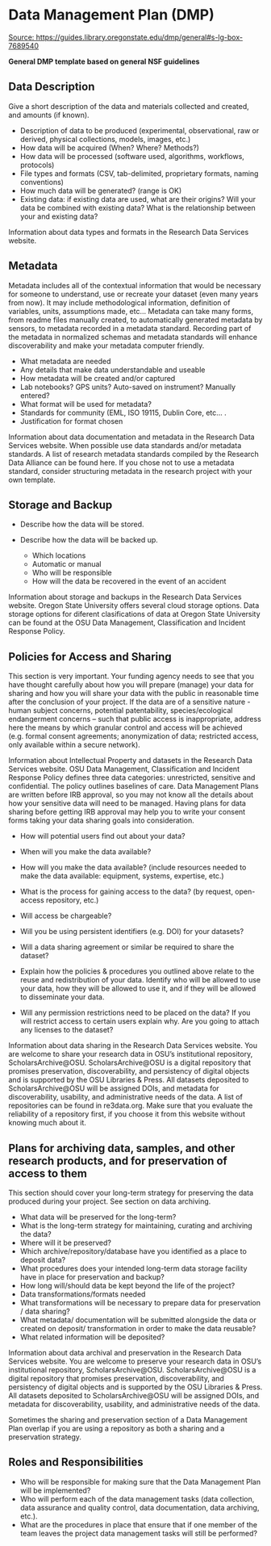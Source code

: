 
# Data Management Plan (DMP)


[Source: https://guides.library.oregonstate.edu/dmp/general#s-lg-box-7689540](https://guides.library.oregonstate.edu/dmp/general#s-lg-box-7689540)

__General DMP template based on general NSF guidelines__  


## Data Description 
Give a short description of the data and materials collected and created, and amounts (if known).

* Description of data to be produced (experimental, observational, raw or derived, physical collections, models, images, etc.)
* How data will be acquired (When? Where? Methods?)
* How data will be processed (software used, algorithms, workflows, protocols)
* File types and formats (CSV, tab-delimited, proprietary formats, naming conventions)
* How much data will be generated? (range is OK)
* Existing data: if existing data are used, what are their origins? Will your data be combined with existing data? What is the relationship between your and existing data?

::: {.callout-tip}
Information about data types and formats in the Research Data Services website. 
:::

## Metadata
Metadata includes all of the contextual information that would be necessary for someone to understand, use or recreate your dataset (even many years from now). It may include methodological information, definition of variables, units, assumptions made, etc... Metadata can take many forms, from readme files manually created, to automatically generated metadata by sensors, to metadata recorded in a metadata standard. Recording part of the metadata in normalized schemas and metadata standards will enhance discoverability and make your metadata computer friendly. 

* What metadata are needed
* Any details that make data understandable and useable
* How metadata will be created and/or captured
* Lab notebooks? GPS units? Auto-saved on instrument? Manually entered?
* What format will be used for metadata?
* Standards for community (EML, ISO 19115, Dublin Core, etc... . 
* Justification for format chosen

::: {.callout-tip}
Information about data documentation and metadata in the Research Data Services website. 
When possible use data standards and/or metadata standards. 
A list of research metadata standards compiled by the Research Data Alliance can be found here.
If you chose not to use a metadata standard, consider structuring metadata in the research project with your own template. 
:::


## Storage and Backup
* Describe how the data will be stored.

* Describe how the data will be backed up.
    *  Which locations
    *  Automatic or manual
    *  Who will be responsible
    *  How will the data be recovered in the event of an accident

::: {.callout-tip}
Information about storage and backups in the Research Data Services website. 
Oregon State University offers several cloud storage options. 
Data storage options for diferent clasifications of data at Oregon State University can be found at the OSU Data Management, Classification and Incident Response Policy. 
:::

## Policies for Access and Sharing
This section is very important. Your funding agency needs to see that you have thought carefully about how you will prepare (manage) your data for sharing and how you will share your data with the public in reasonable time after the conclusion of your project. If the data are of a sensitive nature - human subject concerns, potential patentability, species/ecological endangerment concerns – such that public access is inappropriate, address here the means by which granular control and access will be achieved (e.g. formal consent agreements; anonymization of data; restricted access, only available within a secure network). 
 

::: {.callout-tip}
Information about Intellectual Property and datasets in the Research Data Services website. 
OSU Data Management, Classification and Incident Response Policy defines three data categories: unrestricted, sensitive and confidential. The policy outlines baselines of care.
Data Management Plans are written before IRB approval, so you may not know all the details about how your sensitive data will need to be managed. Having plans for data sharing before getting IRB approval may help you to write your consent forms taking your data sharing goals into consideration. 
:::


* How will potential users find out about your data?
* When will you make the data available? 
* How will you make the data available? (include resources needed to make the data available: equipment, systems, expertise, etc.)
* What is the process for gaining access to the data? (by request, open-access repository, etc.)
* Will access be chargeable?
* Will you be using persistent identifiers (e.g. DOI) for your datasets?
* Will a data sharing agreement or similar be required to share the dataset?

* Explain how the policies & procedures you outlined above relate to the reuse and redistribution of your data. Identify who will be allowed to use your data, how they will be allowed to use it, and if they will be allowed to disseminate your data.

* Will any permission restrictions need to be placed on the data? If you will restrict access to certain users explain why.
Are you going to attach any licenses to the dataset?

::: {.callout-tip}
Information about data sharing in the Research Data Services website. 
You are welcome to share your research data in OSU's institutional repository, ScholarsArchive@OSU. 
ScholarsArchive@OSU is a digital repository that promises preservation, discoverability, and persistency of digital objects and is supported by the OSU Libraries & Press. All datasets deposited to ScholarsArchive@OSU will be assigned DOIs, and metadata for discoverability, usability, and administrative needs of the data.
A list of repositories can be found in re3data.org. Make sure that you evaluate the reliability of a repository first, if you choose it from this website without knowing much about it. 
:::

## Plans for archiving data, samples, and other research products, and for preservation of access to them

This section should cover your long-term strategy for preserving the data produced during your project. See section on data archiving.

* What data will be preserved for the long-term?
* What is the long-term strategy for maintaining, curating and archiving the data?
* Where will it be preserved?
* Which archive/repository/database have you identified as a place to deposit data?
* What procedures does your intended long-term data storage facility have in place for preservation and backup?
* How long will/should data be kept beyond the life of the project?
* Data transformations/formats needed
* What transformations will be necessary to prepare data for preservation / data sharing?
* What metadata/ documentation will be submitted alongside the data or created on deposit/ transformation in order to make the data reusable?
* What related information will be deposited?

::: {.callout-tip}
Information about data archival and preservation in the Research Data Services website. 
You are welcome to preserve your research data in OSU's institutional repository, ScholarsArchive@OSU. 
ScholarsArchive@OSU is a digital repository that promises preservation, discoverability, and persistency of digital objects and is supported by the OSU Libraries & Press. All datasets deposited to ScholarsArchive@OSU will be assigned DOIs, and metadata for discoverability, usability, and administrative needs of the data.

Sometimes the sharing and preservation section of a Data Management Plan overlap if you are using a repository as both a sharing and a preservation strategy. 
:::

## Roles and Responsibilities

* Who will be responsible for making sure that the Data Management Plan will be implemented? 
* Who will perform each of the data management tasks (data collection, data assurance and quality control, data documentation, data archiving, etc.). 
* What are the procedures in place that ensure that if one member of the team leaves the project data management tasks will still be performed?
